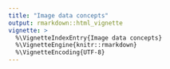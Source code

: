 ```yaml
---
title: "Image data concepts"
output: rmarkdown::html_vignette
vignette: >
  %\VignetteIndexEntry{Image data concepts}
  %\VignetteEngine{knitr::rmarkdown}
  %\VignetteEncoding{UTF-8}
---
```


